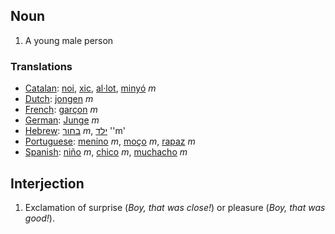 ==Noun==
#A young male person

===Translations===
*[[Catalan]]: [[noi]], [[xic]], [[al·lot]], [[minyó]] ''m''
*[[Dutch]]: [[jongen]] ''m''
*[[French]]: [[garçon]] ''m''
*[[German]]: [[Junge]] ''m''
*[[Hebrew]]: [[בחור]] ''m'', [[ילד]] ''m'
*[[Portuguese]]: [[menino]] ''m'', [[moço]] ''m'', [[rapaz]] ''m''
*[[Spanish]]: [[niño]] ''m'', [[chico]] ''m'', [[muchacho]] ''m''

==Interjection==
#Exclamation of surprise (''Boy, that was close!'') or pleasure (''Boy, that was good!'').